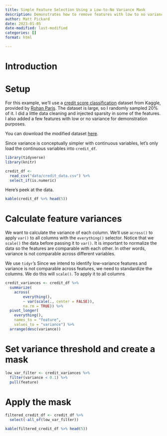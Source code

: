 ```yaml
---
title: Simple Feature Selection Using a Low-to-No Variance Mask
description: Demonstrates how to remove features with low to no variance.
author: Matt Pickard
date: 2023-01-05
date-modified: last-modified
categories: []
format: html

---
```


# Introduction

# Setup
For this example, we'll use a [credit score classification](https://www.kaggle.com/datasets/parisrohan/credit-score-classification) dataset from Kaggle, provided by [Rohan Paris](https://www.kaggle.com/datasets/parisrohan/credit-score-classification). The dataset is large, so I randomly sampled 20% of it. I did a little data cleaning and injected sparsity in some of the features. I also added a few features with low or no variance for demonstration purposes. 

You can download the modified dataset <a href="data/credit_data.csv" download>here</a>.

Since variance is conceptually simpler with continuous variables, let's only load the continuous variables into `credit_df`.

```r
library(tidyverse)
library(knitr)

credit_df <- 
  read_csv("data/credit_data.csv") %>% 
  select_if(is.numeric)
``` 

Here's peek at the data.

```r
kable(credit_df %>% head(5))
```

# Calculate feature variances
We want to calculate the variance of each column. We'll use `across()` to apply `var()` to all columns with the `everything()` selector. Notice that we `scale()` the data before passing it to `var()`. It is important to normalize the data so the features are comparable with each other. In other words, variance is not comparable across different variables. 

We use `tidyr`'s 
Since we intend to identify low-variance features and variance is not comparable across features, we need to standardize the columns. We do this will `scale()`. To apply it to all columns 
```r
credit_variances <- credit_df %>% 
  summarize(
    across(
        everything(), 
        ~ var(scale(., center = FALSE)), 
        na.rm = TRUE)) %>% 
  pivot_longer(
    everything(), 
    names_to = "feature", 
    values_to = "variance") %>% 
  arrange(desc(variance)) 
```


# Set variance threshold and create a mask
```r
low_var_filter <- credit_variances %>% 
  filter(variance < 0.1) %>% 
  pull(feature)
```


# Apply the mask
```r
filtered_credit_df <- credit_df %>% 
  select(-all_of(low_var_filter))

kable(filtered_credit_df %>% head(5))
```


